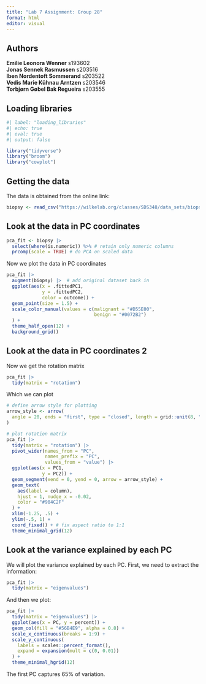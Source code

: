 ```yaml
---
title: "Lab 7 Assignment: Group 28"
format: html
editor: visual
---
```


## Authors

**Emilie Leonora Wenner** s193602\
**Jonas Sennek Rasmussen** s203516\
**Iben Nordentoft Sommerand** s203522\
**Vedis Marie Kühnau Arntzen** s203546\
**Torbjørn Gøbel Bak Regueira** s203555

## Loading libraries

```r
#| label: "loading_libraries"
#| echo: true
#| eval: true
#| output: false

library("tidyverse")
library("broom")
library("cowplot")

```

## Getting the data

The data is obtained from the online link:

```r

biopsy <- read_csv("https://wilkelab.org/classes/SDS348/data_sets/biopsy.csv")
```

## Look at the data in PC coordinates

```r
pca_fit <- biopsy |> 
  select(where(is.numeric)) %>% # retain only numeric columns
  prcomp(scale = TRUE) # do PCA on scaled data

```

Now we plot the data in PC coordinates

```r
  
pca_fit |> 
  augment(biopsy) |>  # add original dataset back in
  ggplot(aes(x = .fittedPC1, 
             y = .fittedPC2, 
             color = outcome)) + 
  geom_point(size = 1.5) +
  scale_color_manual(values = c(malignant = "#D55E00", 
                                benign = "#0072B2")
  ) +
  theme_half_open(12) + 
  background_grid()
```

## Look at the data in PC coordinates 2

Now we get the rotation matrix

```r

pca_fit |> 
  tidy(matrix = "rotation")
```

Which we can plot

```r
# define arrow style for plotting
arrow_style <- arrow(
  angle = 20, ends = "first", type = "closed", length = grid::unit(8, "pt")
)

# plot rotation matrix
pca_fit |> 
  tidy(matrix = "rotation") |> 
  pivot_wider(names_from = "PC", 
              names_prefix = "PC",
              values_from = "value") |> 
  ggplot(aes(x = PC1, 
             y = PC2)) +
  geom_segment(xend = 0, yend = 0, arrow = arrow_style) +
  geom_text(
    aes(label = column),
    hjust = 1, nudge_x = -0.02, 
    color = "#904C2F"
  ) +
  xlim(-1.25, .5) + 
  ylim(-.5, 1) +
  coord_fixed() + # fix aspect ratio to 1:1
  theme_minimal_grid(12)
```

## Look at the variance explained by each PC

We will plot the variance explained by each PC. First, we need to extract the information:

```r

pca_fit |> 
  tidy(matrix = "eigenvalues")
```

And then we plot:

```r

pca_fit |> 
  tidy(matrix = "eigenvalues") |> 
  ggplot(aes(x = PC, y = percent)) +
  geom_col(fill = "#56B4E9", alpha = 0.8) +
  scale_x_continuous(breaks = 1:9) +
  scale_y_continuous(
    labels = scales::percent_format(),
    expand = expansion(mult = c(0, 0.01))
  ) +
  theme_minimal_hgrid(12)

```

The first PC captures 65% of variation.
